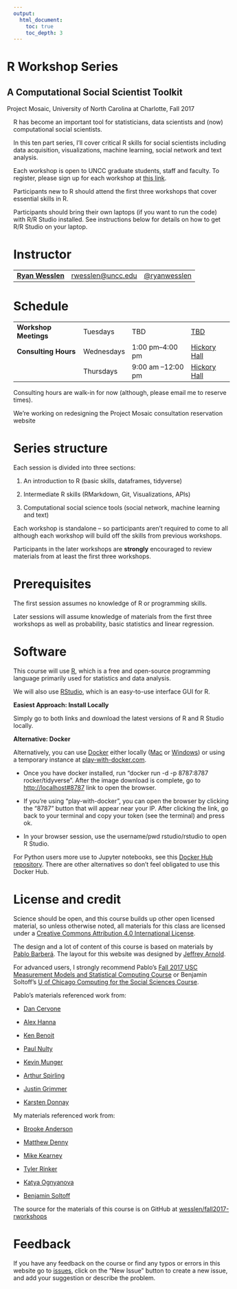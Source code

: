 ```yaml
---
output:
  html_document:
    toc: true
    toc_depth: 3
---
```


<div class="container">
<div class="jumbotron" style="margin-left:-15px">
<h1 class="title">R Workshop Series</h1>
<h2 class="subtitle">A Computational Social Scientist Toolkit</h2>
<p>Project Mosaic, University of North Carolina at Charlotte, Fall 2017</p>
</div>
</div>

R has become an important tool for statisticians, data scientists and (now) computational social scientists. 

In this ten part series, I'll cover critical R skills for social scientists including data acquisition, visualizations, machine learning, social network and text analysis.

Each workshop is open to UNCC graduate students, staff and faculty. To register, please sign up for each workshop at [this link](https://projectmosaic.uncc.edu/events-list/).

Participants new to R should attend the first three workshops that cover essential skills in R.

Participants should bring their own laptops (if you want to run the code) with R/R Studio installed. See instructions below for details on how to get R/R Studio on your laptop.

# Instructor

<table class = "table table-striped">
<tr>
<td><a href="http://wesslen.github.io"><strong>Ryan Wesslen</strong></a></td>
<td><a href="mailto:rwesslen@uncc.edu">rwesslen@uncc.edu</a></td>
<td><a href="https://www.twitter.com/ryanwesslen">@ryanwesslen</a></td>
</tr>
</table>


# Schedule

<table class = "table table-striped table-hover">
<tr>
<td><b>Workshop Meetings</b></td>
<td>Tuesdays</td>
<td> TBD </td>
<td><a href="">TBD</a></td>
</tr>
<tr>
<td><b>Consulting Hours</b></td>
<td>Wednesdays</td>
<td>1:00 pm&ndash;4:00 pm</td>
<td><a href="">Hickory Hall</a></td>
</tr>
<tr>
<td></td>
<td>Thursdays</td>
<td>9:00 am &ndash;12:00 pm</td>
<td><a href="">Hickory Hall</a></td>
</tr>
</table>

Consulting hours are walk-in for now (although, please email me to reserve times). 

We're working on redesigning the Project Mosaic consultation reservation website 

# Series structure

Each session is divided into three sections: 

1. An introduction to R (basic skills, dataframes, tidyverse)

2. Intermediate R skills (RMarkdown, Git, Visualizations, APIs)

3. Computational social science tools (social network, machine learning and text) 

Each workshop is standalone -- so participants aren't required to come to all although each workshop will build off the skills from previous workshops.

Participants in the later workshops are **strongly** encouraged to review materials from at least the first three workshops.

# Prerequisites

The first session assumes no knowledge of R or programming skills. 

Later sessions will assume knowledge of materials from the first three workshops as well as probability, basic statistics and linear regression. 

# Software 

This course will use [R](https://www.r-project.org/), which is a free and open-source programming language primarily used for statistics and data analysis. 

We will also use [RStudio](https://www.rstudio.com/), which is an easy-to-use interface GUI for R. 

**Easiest Approach: Install Locally**

Simply go to both links and download the latest versions of R and R Studio locally. 

**Alternative: Docker**

Alternatively, you can use [Docker](https://www.docker.com/) either locally ([Mac](https://www.docker.com/docker-mac) or [Windows](https://www.docker.com/docker-windows)) or using a temporary instance at [play-with-docker.com](http://labs.play-with-docker.com/).

* Once you have docker installed, run "docker run -d -p 8787:8787 rocker/tidyverse". After the image download is complete, go to [http://localhost#8787](http://localhost#8787) link to open the browser. 

* If you're using "play-with-docker", you can open the browser by clicking the "8787" button that will appear near your IP. After clicking the link, go back to your terminal and copy your token (see the terminal) and press ok.

* In your browser session, use the username/pwd rstudio/rstudio to open R Studio. 

For Python users more use to Jupyter notebooks, see this [Docker Hub repository](https://hub.docker.com/r/jupyter/datascience-notebook/). There are other alternatives so don't feel obligated to use this Docker Hub. 

# License and credit

Science should be open, and this course builds up other open licensed material, so unless otherwise noted, all materials for this class are licensed under a <a rel="license" href="https://creativecommons.org/licenses/by/4.0/">Creative Commons Attribution 4.0 International License</a>.

The design and a lot of content of this course is based on materials by [Pablo Barberá](http://pablobarbera.com/). The layout for this website was designed by [Jeffrey Arnold](http://www.jrnold.me/).

For advanced users, I strongly recommend Pablo's [Fall 2017 USC Measurement Models and Statistical Computing Course](https://github.com/pablobarbera/POIR613) or Benjamin Soltoff's [U of Chicago Computing for the Social Sciences Course](http://cfss.uchicago.edu/index.html). 

Pablo's materials referenced work from:

* [Dan Cervone](http://dcervone.com/)

* [Alex Hanna](http://alex-hanna.com)

* [Ken Benoit](http://www.kenbenoit.net/)

* [Paul Nulty](https://github.com/pnulty)

* [Kevin Munger](https://github.com/kmunger)

* [Arthur Spirling](http://www.nyu.edu/projects/spirling/)

* [Justin Grimmer](http://www.justingrimmer.org/)

* [Karsten Donnay](http://www.karstendonnay.net/)

My materials referenced work from:

* [Brooke Anderson](https://github.com/geanders/)

* [Matthew Denny](http://www.mjdenny.com/)

* [Mike Kearney](https://github.com/mkearney)

* [Tyler Rinker](https://github.com/trinker)

* [Katya Ognyanova](http://kateto.net/)

* [Benjamin Soltoff](http://cfss.uchicago.edu/index.html)

The source for the materials of this course is on GitHub at <a href="https://github.com/wesslen/fall2017-rworkshops">wesslen/fall2017-rworkshops</a>

# Feedback

If you have any feedback on the course or find any typos or errors in this website go to [issues](https://github.com/wesslen/fall2017-rworkshops/issues), click on the "New Issue" button to create a new issue, and add your suggestion or describe the problem.


